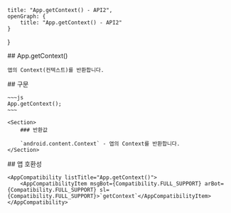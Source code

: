 
    title: "App.getContext() - API2",
    openGraph: {
        title: "App.getContext() - API2"
    }
}

<Section>
    ## App.getContext()

    앱의 Context(컨텍스트)를 반환합니다.
</Section>
<Section>
    ## 구문

    ~~~js
    App.getContext();
    ~~~

    <Section>
        ### 반환값

        `android.content.Context` - 앱의 Context를 반환합니다.
    </Section>
</Section>
<Section>
    ## 앱 호환성

    <AppCompatibility listTitle="App.getContext()">
        <AppCompatibilityItem msgBot={Compatibility.FULL_SUPPORT} arBot={Compatibility.FULL_SUPPORT} sl={Compatibility.FULL_SUPPORT}>`getContext`</AppCompatibilityItem>
    </AppCompatibility>
</Section>